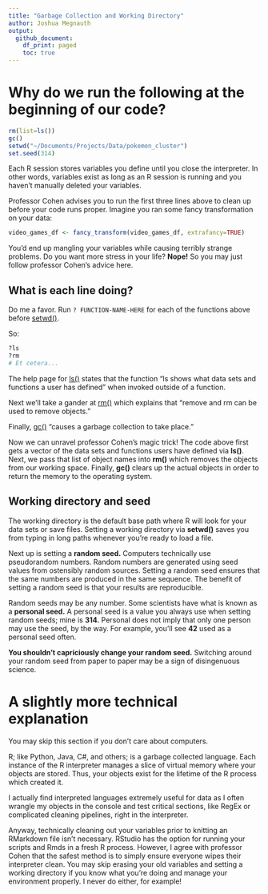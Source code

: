 ```yaml
---
title: "Garbage Collection and Working Directory"
author: Joshua Megnauth
output:
  github_document:
    df_print: paged
    toc: true
---
```

# Why do we run the following at the beginning of our code?
```r
rm(list=ls())
gc()
setwd("~/Documents/Projects/Data/pokemon_cluster")
set.seed(314)
```

Each R session stores variables you define until you close the interpreter. In other words, variables exist as long as an R session is running and you haven't manually deleted your variables.

Professor Cohen advises you to run the first three lines above to clean up before your code runs proper. Imagine you ran some fancy transformation on your data: 

```r
video_games_df <- fancy_transform(video_games_df, extrafancy=TRUE)
```

You'd end up mangling your variables while causing terribly strange problems. Do you want more stress in your life? **Nope!** So you may just follow professor Cohen's advice here.

## What is each line doing?
Do me a favor. Run `? FUNCTION-NAME-HERE` for each of the functions above before [setwd()](https://www.rdocumentation.org/packages/base/versions/3.6.2/topics/getwd).

So: 
```r
?ls
?rm
# Et cetera...
```

The help page for [ls()](https://www.rdocumentation.org/packages/base/versions/3.6.2/topics/ls) states that the function "ls shows what data sets and functions a user has defined" when invoked outside of a function.

Next we'll take a gander at [rm()](https://www.rdocumentation.org/packages/base/versions/3.6.2/topics/remove) which explains that "remove and rm can be used to remove objects."

Finally, [gc()](https://www.rdocumentation.org/packages/base/versions/3.6.2/topics/gc) "causes a garbage collection to take place."

Now we can unravel professor Cohen's magic trick! The code above first gets a vector of the data sets and functions users have defined via **ls()**. Next, we pass that list of object names into **rm()** which removes the objects from our working space. Finally, **gc()** clears up the actual objects in order to return the memory to the operating system.

## Working directory and seed

The working directory is the default base path where R will look for your data sets or save files. Setting a working directory via **setwd()** saves you from typing in long paths whenever you're ready to load a file.

Next up is setting a **random seed.** Computers technically use pseudorandom numbers. Random numbers are generated using seed values from ostensibly random sources. Setting a random seed ensures that the same numbers are produced in the same sequence. The benefit of setting a random seed is that your results are reproducible.

Random seeds may be any number. Some scientists have what is known as a **personal seed.** A personal seed is a value you always use when setting random seeds; mine is **314.** Personal does not imply that only one person may use the seed, by the way. For example, you'll see **42** used as a personal seed often.

**You shouldn't capriciously change your random seed.** Switching around your random seed from paper to paper may be a sign of disingenuous science.


# A slightly more technical explanation
You may skip this section if you don't care about computers.

R; like Python, Java, C#, and others; is a garbage collected language. Each instance of the R interpreter manages a slice of virtual memory where your objects are stored. Thus, your objects exist for the lifetime of the R process which created it.

I actually find interpreted languages extremely useful for data as I often wrangle my objects in the console and test critical sections, like RegEx or complicated cleaning pipelines, right in the interpreter.

Anyway, technically cleaning out your variables prior to knitting an RMarkdown file isn't necessary. RStudio has the option for running your scripts and Rmds in a fresh R process. However, I agree with professor Cohen that the safest method is to simply ensure everyone wipes their interpreter clean. You may skip erasing your old variables and setting a working directory if you know what you're doing and manage your environment properly. I never do either, for example!
